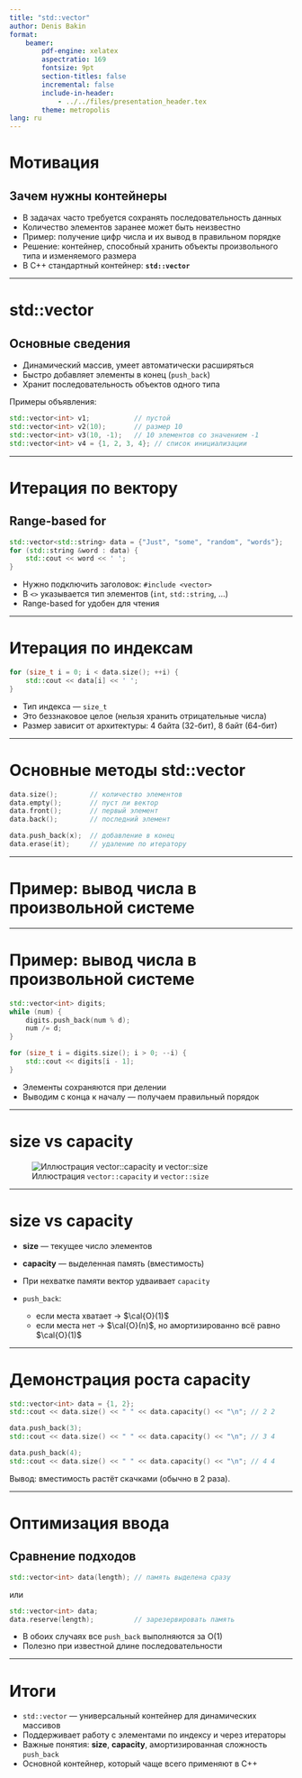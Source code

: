 ```yaml
---
title: "std::vector"
author: Denis Bakin
format: 
    beamer:
        pdf-engine: xelatex
        aspectratio: 169
        fontsize: 9pt
        section-titles: false
        incremental: false
        include-in-header: 
            - ../../files/presentation_header.tex
        theme: metropolis
lang: ru
---
```



# Мотивация
## Зачем нужны контейнеры

- В задачах часто требуется сохранять последовательность данных  
- Количество элементов заранее может быть неизвестно  
- Пример: получение цифр числа и их вывод в правильном порядке  
- Решение: контейнер, способный хранить объекты произвольного типа и изменяемого размера  
- В C++ стандартный контейнер: **`std::vector`**

---

# std::vector
## Основные сведения

- Динамический массив, умеет автоматически расширяться  
- Быстро добавляет элементы в конец (`push_back`)  
- Хранит последовательность объектов одного типа  

Примеры объявления:

```cpp
std::vector<int> v1;           // пустой
std::vector<int> v2(10);       // размер 10
std::vector<int> v3(10, -1);   // 10 элементов со значением -1
std::vector<int> v4 = {1, 2, 3, 4}; // список инициализации
```

---

# Итерация по вектору

## Range-based for

```cpp
std::vector<std::string> data = {"Just", "some", "random", "words"};
for (std::string &word : data) {
    std::cout << word << ' ';
}
```

* Нужно подключить заголовок: `#include <vector>`
* В `<>` указывается тип элементов (`int`, `std::string`, ...)
* Range-based for удобен для чтения

---

# Итерация по индексам

```cpp
for (size_t i = 0; i < data.size(); ++i) {
    std::cout << data[i] << ' ';
}
```

* Тип индекса — `size_t`
* Это беззнаковое целое (нельзя хранить отрицательные числа)
* Размер зависит от архитектуры: 4 байта (32-бит), 8 байт (64-бит)

---

# Основные методы std::vector

```cpp
data.size();        // количество элементов
data.empty();       // пуст ли вектор
data.front();       // первый элемент
data.back();        // последний элемент

data.push_back(x);  // добавление в конец
data.erase(it);     // удаление по итератору
```

---

# Пример: вывод числа в произвольной системе

<!-- Обсуждение -->

---

# Пример: вывод числа в произвольной системе


```cpp
std::vector<int> digits;
while (num) {
    digits.push_back(num % d);
    num /= d;
}

for (size_t i = digits.size(); i > 0; --i) {
    std::cout << digits[i - 1];
}
```

* Элементы сохраняются при делении
* Выводим с конца к началу — получаем правильный порядок

---

# size vs capacity

![Иллюстрация `vector::capacity` и `vector::size`](/resources/images/vector_capacity_size.png)

---

# size vs capacity


* **size** — текущее число элементов
* **capacity** — выделенная память (вместимость)
* При нехватке памяти вектор удваивает `capacity`
* `push_back`:

  * если места хватает → $\cal{O}(1)$
  * если места нет → $\cal{O}(n)$, но амортизированно всё равно $\cal{O}(1)$

---

# Демонстрация роста capacity

```cpp
std::vector<int> data = {1, 2};
std::cout << data.size() << " " << data.capacity() << "\n"; // 2 2

data.push_back(3);
std::cout << data.size() << " " << data.capacity() << "\n"; // 3 4

data.push_back(4);
std::cout << data.size() << " " << data.capacity() << "\n"; // 4 4
```

Вывод: вместимость растёт скачками (обычно в 2 раза).

---

# Оптимизация ввода

## Сравнение подходов

```cpp
std::vector<int> data(length); // память выделена сразу
```

или

```cpp
std::vector<int> data;
data.reserve(length);          // зарезервировать память
```

* В обоих случаях все `push_back` выполняются за O(1)
* Полезно при известной длине последовательности

---

# Итоги

* `std::vector` — универсальный контейнер для динамических массивов
* Поддерживает работу с элементами по индексу и через итераторы
* Важные понятия: **size**, **capacity**, амортизированная сложность `push_back`
* Основной контейнер, который чаще всего применяют в C++
